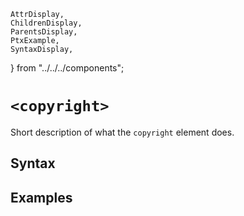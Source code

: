     AttrDisplay,
    ChildrenDisplay,
    ParentsDisplay,
    PtxExample,
    SyntaxDisplay,
} from "../../../components";

# `<copyright>`

Short description of what the `copyright` element does.

## Syntax

<SyntaxDisplay name="copyright" />

## Examples

    